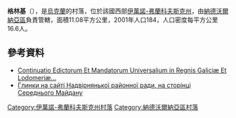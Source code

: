 {{coord|48|39|29|N|24|46|6|E|scale:30000|display=title}}

'''格林基'''（{{lang-uk|Глинки}}），是[[烏克蘭|烏克蘭]]的村落，位於該國西部[[伊萬諾-弗蘭科夫斯克州|伊萬諾-弗蘭科夫斯克州]]，由[[納德沃爾納亞區|納德沃爾納亞區]]負責管轄，面積11.08平方公里，2001年人口184，人口密度每平方公里16.6人。

==參考資料==
* [https://books.google.com.ua/books?id=NipgAAAAcAAJ&pg=PA112-IA1&dq=Zyznomirz&hl=uk&sa=X&redir_esc=y#v=onepage&q=Zyznomirz&f=false Continuatio Edictorum Et Mandatorum Universalium in Regnis Galiciæ Et Lodomeriæ…]
* [https://web.archive.org/web/20161227014511/http://www.nadrda.gov.ua/node/219 Глинки на сайті Надвірнянької районної ради, на сторінці Середнього Майдану]

{{DEFAULTSORT:Глинки}}
[[Category:伊萬諾-弗蘭科夫斯克州村落|Category:伊萬諾-弗蘭科夫斯克州村落]]
[[Category:納德沃爾納亞區村落|Category:納德沃爾納亞區村落]]


{{IvanoFrankivsk-geo-stub}}